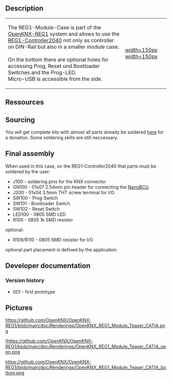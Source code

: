 == Description ==

{|
|-
| 
The REG1-Module-Case is part of the [[OpenKNX-REG1]] system and allows to use the [[REG1-Controller2040]] not only as controller on DIN-Rail but also in a smaller module case.<br><br>
On the bottom there are optional holes for accessing Prog, Reset und Bootloader Switches and the Prog-LED.<br>
Micro-USB is accessible from the side.<br>
| [[https://github.com/OpenKNX/OpenKNX-REG1/blob/main/doc/Renderings/OpenKNX_REG1_Module_Teaser_CATIA.png|width=150px]] [[https://github.com/OpenKNX/OpenKNX-REG1/blob/main/doc/Renderings/OpenKNX_REG1_Module_Teaser_CATIA_open.png|width=150px]]
|}


== Ressources ==


== Sourcing  ==

You will get complete kits with almost all parts already be soldered [http://spenden.openknx.de here] for a donation. Some soldering skills are still  neccessary.

== Final assembly ==

When used in this case, on the REG1-Controller2040 that parts must be soldered by the user:

* J100 - soldering pins for the KNX connector 
* GN100 - 01x07 2.54mm pin header for connecting the [[NanoBCU]]
* J200 - 01x04 3.5mm THT screw terminal for I/O
* SW100 - Prog Switch
* SW101 - Bootloader Switch
* SW102 - Reset Switch
* LED100 - 0805 SMD LED
* R100 - 0805 1k SMD resistor

optional:
* R109/R110 - 0805 SMD resistor for I/O

optional part placement is defined by the application.

== Developer documentation ==

=== Version history ===

* 001 - first prototype


== Pictures ==

[[https://github.com/OpenKNX/OpenKNX-REG1/blob/main/doc/Renderings/OpenKNX_REG1_Module_Teaser_CATIA.png]]

[[[https://github.com/OpenKNX/OpenKNX-REG1/blob/main/doc/Renderings/OpenKNX_REG1_Module_Teaser_CATIA_open.png]]

[[https://github.com/OpenKNX/OpenKNX-REG1/blob/main/doc/Renderings/OpenKNX_REG1_Module_Teaser_CATIA_bottom.png]]
